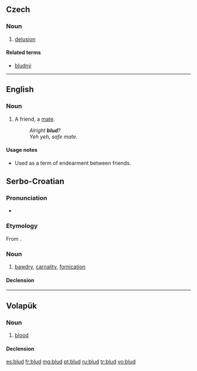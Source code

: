 ==Czech==

===Noun===
{{cs-noun|g=m}}

# [[delusion]]

====Related terms====
* [[bludný]]

----

==English==
{{rfv}}
===Noun===
{{en-noun|?}}

# {{UK|slang|[[MLE]]}} A friend, a [[mate]].
#:''Alright '''blud'''?''
#:''Yeh yeh, safe mate.''

====Usage notes====
* Used as a term of endearment between friends.{{rfc-auto}}

==Serbo-Croatian==

===Pronunciation===
* {{IPA|/blûːd/|lang=sh}}

===Etymology===
From {{proto|Slavic|blǫdъ|lang=sh}}.

===Noun===
{{sh-noun|g=m|head=blȗd|r|блуд|блу̑д}}

# [[bawdry]], [[carnality]], [[fornication]]

====Declension====
{{sh-decl-noun
|blud|bludovi
|bluda|bludova
|bludu|bludovima
|blud|bludove
|blude|bludovi
|bludu|bludovima
|bludom|bludovima
}}

----

==Volapük==

===Noun===
{{vo-noun}}

# [[blood]]

====Declension====
{{vo-decl-noun}}

[[es:blud]]
[[fr:blud]]
[[mg:blud]]
[[pt:blud]]
[[ru:blud]]
[[tr:blud]]
[[vo:blud]]